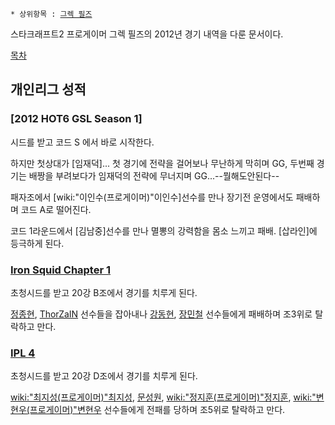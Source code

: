  * 상위항목 : [[그렉 필즈]]

스타크래프트2 프로게이머 그렉 필즈의 2012년 경기 내역을 다룬 문서이다.

[[목차]]

== 개인리그 성적 ==
=== [2012 HOT6 GSL Season 1] ===
시드를 받고 코드 S 에서 바로 시작한다.

하지만 첫상대가 [임재덕]... 첫 경기에 전략을 걸어보나 무난하게 막히며 GG, 두번째 경기는 배짱을 부려보다가 임재덕의 전략에 무너지며 GG...--뭘해도안된다--

패자조에서 [wiki:"이인수(프로게이머)"이인수]선수를 만나 장기전 운영에서도 패배하며 코드 A로 떨어진다.

코드 1라운드에서 [김남중]선수를 만나 멸뽕의 강력함을 몸소 느끼고 패배. [삽라인]에 등극하게 된다.
=== [[Iron Squid Chapter 1]] ===
초청시드를 받고 20강 B조에서 경기를 치루게 된다.

[[정종현]], [[ThorZaIN]] 선수들을 잡아내나 [[강동현]], [[장민철]] 선수들에게 패배하며 조3위로 탈락하고 만다.
=== [[IPL 4]] ===
초청시드를 받고 20강 D조에서 경기를 치루게 된다.

[[wiki:"최지성(프로게이머)"최지성]], [[문성원]], [[wiki:"정지훈(프로게이머)"정지훈]], [[wiki:"변현우(프로게이머)"변현우]] 선수들에게 전패를 당하며 조5위로 탈락하고 만다.

